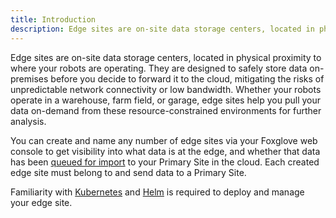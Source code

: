 ```yaml
---
title: Introduction
description: Edge sites are on-site data storage centers, located in physical proximity to where your robots are operating. They are designed to safely store data on-premises before you decide to forward it to the cloud, mitigating the risks of unpredictable network connectivity or low bandwidth.
---
```



<AccountRequiredHeader badgeText="Requires Enterprise plan" />

Edge sites are on-site data storage centers, located in physical proximity to where your robots are operating. They are designed to safely store data on-premises before you decide to forward it to the cloud, mitigating the risks of unpredictable network connectivity or low bandwidth. Whether your robots operate in a warehouse, farm field, or garage, edge sites help you pull your data on-demand from these resource-constrained environments for further analysis.

You can create and name any number of edge sites via your Foxglove web console to get visibility into what data is at the edge, and whether that data has been [queued for import](manage-data#import-to-primary) to your Primary Site in the cloud. Each created edge site must belong to and send data to a Primary Site.

Familiarity with [Kubernetes](https://kubernetes.io/) and [Helm](https://helm.sh/) is required to deploy and manage your edge site.
